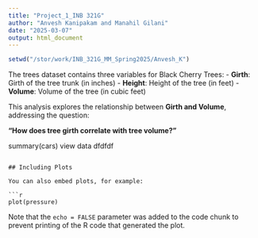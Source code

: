 ```yaml
---
title: "Project_1_INB 321G"
author: "Anvesh Kanipakam and Manahil Gilani"
date: "2025-03-07"
output: html_document
---
```


```r
setwd("/stor/work/INB_321G_MM_Spring2025/Anvesh_K")
```

The trees dataset contains three variables for Black Cherry Trees:
- **Girth**: Girth of the tree trunk (in inches)
- **Height**: Height of the tree (in feet)
- **Volume**: Volume of the tree (in cubic feet)

This analysis explores the relationship between **Girth and Volume**, addressing the question:

**"How does tree girth correlate with tree volume?"**


summary(cars)
view data dfdfdf
```

## Including Plots

You can also embed plots, for example:

```r
plot(pressure)
```

Note that the `echo = FALSE` parameter was added to the code chunk to prevent printing of the R code that generated the plot.
